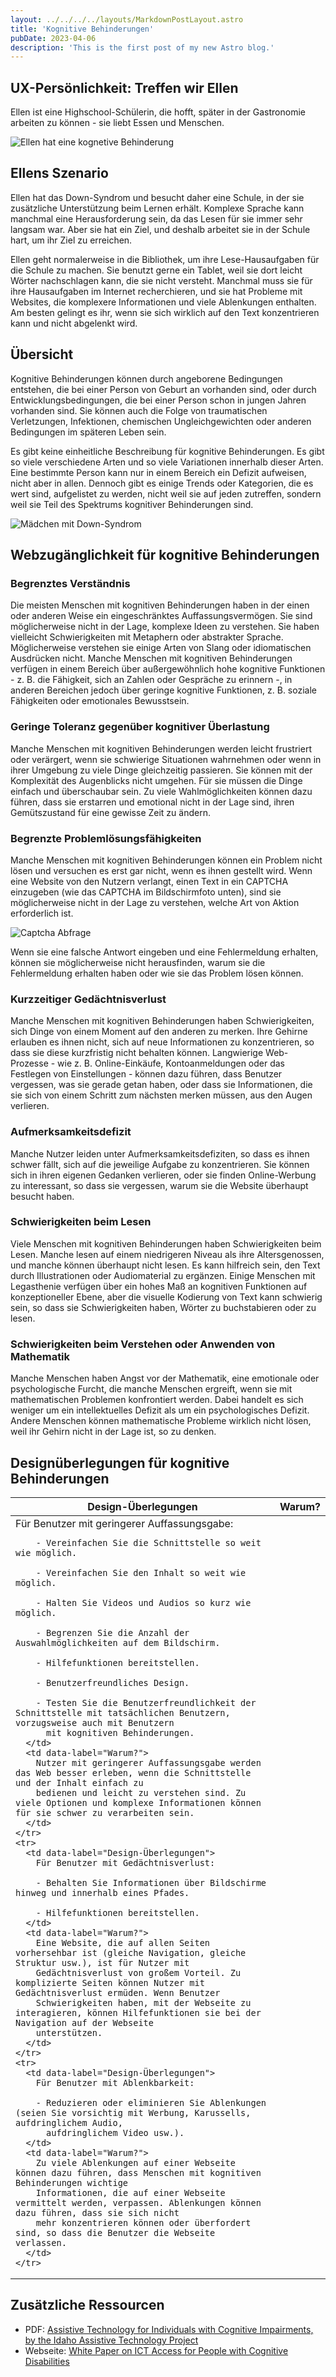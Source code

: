 ```yaml
---
layout: ../../../../layouts/MarkdownPostLayout.astro
title: 'Kognitive Behinderungen'
pubDate: 2023-04-06
description: 'This is the first post of my new Astro blog.'
---
```



## UX-Persönlichkeit: Treffen wir Ellen

Ellen ist eine Highschool-Schülerin, die hofft, später in der Gastronomie arbeiten zu können - sie liebt Essen und Menschen.

![Ellen hat eine kognetive Behinderung](/images/personas/persona-cognitive-down-syndrome.jpg)

## Ellens Szenario

Ellen hat das Down-Syndrom und besucht daher eine Schule, in der sie zusätzliche Unterstützung beim Lernen erhält. Komplexe Sprache kann manchmal eine Herausforderung sein, da das Lesen für sie immer sehr langsam war. Aber sie hat ein Ziel, und deshalb arbeitet sie in der Schule hart, um ihr Ziel zu erreichen.

Ellen geht normalerweise in die Bibliothek, um ihre Lese-Hausaufgaben für die Schule zu machen. Sie benutzt gerne ein Tablet, weil
sie dort leicht Wörter nachschlagen kann, die sie nicht versteht. Manchmal muss sie für ihre Hausaufgaben im Internet recherchieren,
und sie hat Probleme mit Websites, die komplexere Informationen und viele Ablenkungen enthalten. Am besten gelingt es ihr, wenn sie
sich wirklich auf den Text konzentrieren kann und nicht abgelenkt wird.

## Übersicht

Kognitive Behinderungen können durch angeborene Bedingungen entstehen, die bei einer Person von Geburt an vorhanden sind, oder
durch Entwicklungsbedingungen, die bei einer Person schon in jungen Jahren vorhanden sind. Sie können auch die Folge von
traumatischen Verletzungen, Infektionen, chemischen Ungleichgewichten oder anderen Bedingungen im späteren Leben sein.

Es gibt keine einheitliche Beschreibung für kognitive Behinderungen. Es gibt so viele verschiedene Arten und so viele Variationen
innerhalb dieser Arten. Eine bestimmte Person kann nur in einem Bereich ein Defizit aufweisen, nicht aber in allen. Dennoch gibt
es einige Trends oder Kategorien, die es wert sind, aufgelistet zu werden, nicht weil sie auf jeden zutreffen, sondern weil sie
Teil des Spektrums kognitiver Behinderungen sind.

![Mädchen mit Down-Syndrom](/images/kognetive-behinderungen/down-syndrome-700.jpg)

## Webzugänglichkeit für kognitive Behinderungen

### Begrenztes Verständnis

Die meisten Menschen mit kognitiven Behinderungen haben in der einen oder anderen Weise ein eingeschränktes Auffassungsvermögen.
Sie sind möglicherweise nicht in der Lage, komplexe Ideen zu verstehen. Sie haben vielleicht Schwierigkeiten mit Metaphern oder
abstrakter Sprache. Möglicherweise verstehen sie einige Arten von Slang oder idiomatischen Ausdrücken nicht. Manche Menschen mit
kognitiven Behinderungen verfügen in einem Bereich über außergewöhnlich hohe kognitive Funktionen - z. B. die Fähigkeit, sich an
Zahlen oder Gespräche zu erinnern -, in anderen Bereichen jedoch über geringe kognitive Funktionen, z. B. soziale Fähigkeiten oder
emotionales Bewusstsein.

### Geringe Toleranz gegenüber kognitiver Überlastung

Manche Menschen mit kognitiven Behinderungen werden leicht frustriert oder verärgert, wenn sie schwierige Situationen wahrnehmen
oder wenn in ihrer Umgebung zu viele Dinge gleichzeitig passieren. Sie können mit der Komplexität des Augenblicks nicht umgehen.
Für sie müssen die Dinge einfach und überschaubar sein. Zu viele Wahlmöglichkeiten können dazu führen, dass sie erstarren und
emotional nicht in der Lage sind, ihren Gemütszustand für eine gewisse Zeit zu ändern.

### Begrenzte Problemlösungsfähigkeiten

Manche Menschen mit kognitiven Behinderungen können ein Problem nicht lösen und versuchen es erst gar nicht, wenn es ihnen
gestellt wird. Wenn eine Website von den Nutzern verlangt, einen Text in ein CAPTCHA einzugeben (wie das CAPTCHA im Bildschirmfoto
unten), sind sie möglicherweise nicht in der Lage zu verstehen, welche Art von Aktion erforderlich ist.

![Captcha Abfrage](/images/kognetive-behinderungen/captcha.jpg)

Wenn sie eine falsche Antwort eingeben und eine Fehlermeldung erhalten, können sie möglicherweise nicht herausfinden,
warum sie die Fehlermeldung erhalten haben oder wie sie das Problem lösen können.

### Kurzzeitiger Gedächtnisverlust

Manche Menschen mit kognitiven Behinderungen haben Schwierigkeiten, sich Dinge von einem Moment auf den anderen zu merken.
Ihre Gehirne erlauben es ihnen nicht, sich auf neue Informationen zu konzentrieren, so dass sie diese kurzfristig nicht behalten
können. Langwierige Web-Prozesse - wie z. B. Online-Einkäufe, Kontoanmeldungen oder das Festlegen von Einstellungen - können
dazu führen, dass Benutzer vergessen, was sie gerade getan haben, oder dass sie Informationen, die sie sich von einem Schritt
zum nächsten merken müssen, aus den Augen verlieren.

### Aufmerksamkeitsdefizit

Manche Nutzer leiden unter Aufmerksamkeitsdefiziten, so dass es ihnen schwer fällt, sich auf die jeweilige Aufgabe zu konzentrieren.
Sie können sich in ihren eigenen Gedanken verlieren, oder sie finden Online-Werbung zu interessant, so dass sie vergessen, warum
sie die Website überhaupt besucht haben.

### Schwierigkeiten beim Lesen

Viele Menschen mit kognitiven Behinderungen haben Schwierigkeiten beim Lesen. Manche lesen auf einem niedrigeren Niveau als ihre
Altersgenossen, und manche können überhaupt nicht lesen. Es kann hilfreich sein, den Text durch Illustrationen oder Audiomaterial
zu ergänzen. Einige Menschen mit Legasthenie verfügen über ein hohes Maß an kognitiven Funktionen auf konzeptioneller Ebene,
aber die visuelle Kodierung von Text kann schwierig sein, so dass sie Schwierigkeiten haben, Wörter zu buchstabieren oder zu lesen.

### Schwierigkeiten beim Verstehen oder Anwenden von Mathematik

Manche Menschen haben Angst vor der Mathematik, eine emotionale oder psychologische Furcht, die manche Menschen ergreift,
wenn sie mit mathematischen Problemen konfrontiert werden. Dabei handelt es sich weniger um ein intellektuelles Defizit als
um ein psychologisches Defizit. Andere Menschen können mathematische Probleme wirklich nicht lösen, weil ihr Gehirn nicht in
der Lage ist, so zu denken.

## Designüberlegungen für kognitive Behinderungen

<table>
  <thead>
    <tr>
      <th>Design-Überlegungen</th>
      <th>Warum?</th>
    </tr>
  </thead>
  <tbody>
    <tr>
      <td data-label="Design-Überlegungen">
        Für Benutzer mit geringerer Auffassungsgabe:

        - Vereinfachen Sie die Schnittstelle so weit wie möglich.

        - Vereinfachen Sie den Inhalt so weit wie möglich.

        - Halten Sie Videos und Audios so kurz wie möglich.

        - Begrenzen Sie die Anzahl der Auswahlmöglichkeiten auf dem Bildschirm.

        - Hilfefunktionen bereitstellen.

        - Benutzerfreundliches Design.

        - Testen Sie die Benutzerfreundlichkeit der Schnittstelle mit tatsächlichen Benutzern, vorzugsweise auch mit Benutzern
          mit kognitiven Behinderungen.
      </td>
      <td data-label="Warum?">
        Nutzer mit geringerer Auffassungsgabe werden das Web besser erleben, wenn die Schnittstelle und der Inhalt einfach zu
        bedienen und leicht zu verstehen sind. Zu viele Optionen und komplexe Informationen können für sie schwer zu verarbeiten sein.
      </td>
    </tr>
    <tr>
      <td data-label="Design-Überlegungen">
        Für Benutzer mit Gedächtnisverlust:

        - Behalten Sie Informationen über Bildschirme hinweg und innerhalb eines Pfades.

        - Hilfefunktionen bereitstellen.
      </td>
      <td data-label="Warum?">
        Eine Website, die auf allen Seiten vorhersehbar ist (gleiche Navigation, gleiche Struktur usw.), ist für Nutzer mit
        Gedächtnisverlust von großem Vorteil. Zu komplizierte Seiten können Nutzer mit Gedächtnisverlust ermüden. Wenn Benutzer
        Schwierigkeiten haben, mit der Webseite zu interagieren, können Hilfefunktionen sie bei der Navigation auf der Webseite
        unterstützen.
      </td>
    </tr>
    <tr>
      <td data-label="Design-Überlegungen">
        Für Benutzer mit Ablenkbarkeit:

        - Reduzieren oder eliminieren Sie Ablenkungen (seien Sie vorsichtig mit Werbung, Karussells, aufdringlichem Audio,
          aufdringlichem Video usw.).
      </td>
      <td data-label="Warum?">
        Zu viele Ablenkungen auf einer Webseite können dazu führen, dass Menschen mit kognitiven Behinderungen wichtige
        Informationen, die auf einer Webseite vermittelt werden, verpassen. Ablenkungen können dazu führen, dass sie sich nicht
        mehr konzentrieren können oder überfordert sind, so dass die Benutzer die Webseite verlassen.
      </td>
    </tr>

  </tbody>
</table>

## Zusätzliche Ressourcen

- PDF: <a href="http://idahoat.org/Portals/60/Documents/Services/Resources/AT_CognitiveImpairmentsHandbook.pdf" target="_blank">Assistive Technology for Individuals with Cognitive Impairments, by the Idaho Assistive Technology Project</a>
- Webseite: <a href="https://www.fcc.gov/document/white-paper-ict-access-people-cognitive-disabilities" target="_blank">White Paper on ICT Access for People with Cognitive Disabilities</a>
